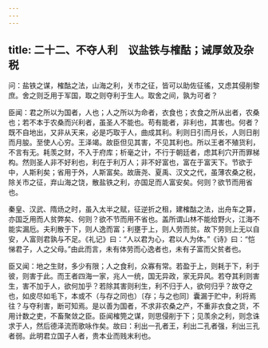 ```yaml
---
---
---
```

title: 二十二、不夺人利　议盐铁与榷酤；诫厚敛及杂税
---



问：盐铁之谋，榷酤之法，山海之利，关市之征，皆可以助佐征徭，又虑其侵削黎庶。舍之则乏用于军国，取之则夺利于生人。取舍之间，孰为可者？

臣闻：君之所以为国者，人也；人之所以为命者，衣食也；衣食之所从出者，农桑也；若不本于农桑而兴利者，虽圣人不能也。苟有能者，非利也，其害也。何者？既不自地出，又非从天来，必是巧取于人，曲成其利。利则日引而月长，人则日削而月朘。至使人心穷。王泽竭。故臣但见其害，不见其利也。所以王者不殖货利，不言有无。耗羡之财，不入于府库；析毫之计，不行于朝廷者，虑其利穴开而罪梯构。然则圣人非不好利也，利在于利万人；非不好富也，富在于富天下。节欲于中，人斯利矣；省用于外，人斯富矣。故唐尧、夏禹、汉文之代，虽薄农桑之税，除关市之征，弃山海之饶，散盐铁之利，亦国足而人富安矣。何则？欲节而用省也。

秦皇、汉武、隋炀之时，虽入太半之赋，征逆折之租，建榷酤之法，出舟车之算，亦国乏用而人贫弊矣、何则？欲不节而用不省也。盖所谓山林不能给野火，江海不能实漏卮。夫利散于下，则人逸而富；利壅于上，则人劳而贫。故下劳则上无以自安，人富则君孰与不足。《礼记》曰：“人以君为心，君以人为体。”《诗》曰：“恺悌君子，人之父母。”由此而言，未有体劳而心逸者也，未有子富而父贫者也。

臣又闻：地之生财，多少有限；人之食利，众寡有常。若盈于上，则耗于下，利于彼，则害于此。而王者四海一家，兆人一统，国无异政，家无异风。若夺其利则害生，害不加于人，欲何加乎？若除其害则利生，利不归于人，欲何归乎？故夺之也，如皮尽如毛下，本或不（与存之同也）〔存；与之也同〕囊漏于贮中，利将焉往？与夺利害，断可知焉。是以善为国者，不求非农桑之产，不重非衣食之货，不用计数之吏，不畜聚敛之臣。臣闻榷筦之谋，则思侵削于下；见羡余之利，则念诛求于人，然后德泽流而歌咏作矣。故曰：利出一孔者王，利出二孔者强，利出三孔者弱。此明君立国子人者，贵本业而贱末利也。